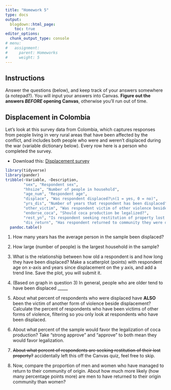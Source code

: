 ```yaml
---
title: "Homework 5"
type: docs
output:
  blogdown::html_page:
    toc: true
editor_options: 
  chunk_output_type: console
# menu:
#   assignment:
#     parent: Homeworks
#     weight: 5
---
```






## Instructions



Answer the questions (below), and keep track of your answers somewhere (a notepad?). You will input your answers into Canvas. **Figure out the answers *BEFORE* opening Canvas**, otherwise you'll run out of time. 



## Displacement in Colombia


Let's look at this survey data from Colombia, which captures responses from people living in very rural areas that have been affected by the conflict, and includes both people who were and weren't displaced during the war (variable dictionary below). Every row here is a person who completed the survey.

- Download this: <i class="fas fa-download"></i> [Displacement survey](/files/displace.csv)




```r
library(tidyverse)
library(pander)
tribble(~Variable, ~Description, 
        "sex", "Respondent sex",
        "hhsize", "Number of people in household",
        "age_num", "Respondent age",
        "displace", "Was respondent displaced?\n(1 = yes, 0 = no)",
        "yrs_dis", "Number of years that respondent has been displaced",
        "other_victim", "Was respondent victim of other violence beside displacement?\n(1 = yes, 0 = no)",
        "endorse_coca", "Should coca production be legalized?",
        "rest_yn", "Is respondent seeking restitution of property lost during diplacement\n(1 = yes, 0 = no)?",
        "dis_return", "Has respondent returned to community they were displaced from?\n(1 = yes, 0 = no)") %>% 
  pandoc.table()
```


1. How many years has the average person in the sample been displaced?


2. How large (number of people) is the largest household in the sample? 

3. What is the relationship between how old a respondent is and how long they have been displaced? Make a scatterplot (points) with respondent age on x-axis and years since displacement on the y axis, and add a trend line. Save the plot, you will submit it. 


4. (Based on graph in question 3) In general, people who are older tend to have been displaced _____


5. About what percent of respondents who were displaced have **ALSO** been the victim of another form of violence beside displacement? Calculate the percent of respondents who have been victims of other forms of violence, filtering so you only look at respondents who have been displaced. 


6. About what percent of the sample would favor the legalization of coca production? Take “strong approve” and “approve” to both mean they would favor legalization. 


7. ~~About what percent of respondents are seeking restitution of their lost property?~~ accidentally left this off the Canvas quiz, feel free to skip. 


8. Now, compare the proportion of men and women who have managed to return to their community of origin. About how much more likely (how many percentage points more) are men to have returned to their origin community than women?
